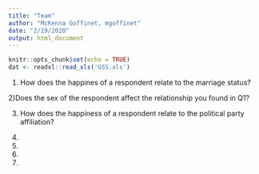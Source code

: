 ```yaml
---
title: "Team"
author: "McKenna Goffinet, mgoffinet"
date: "2/19/2020"
output: html_document
---
```


```r
knitr::opts_chunk$set(echo = TRUE)
dat <- readxl::read_xls('GSS.xls')
```

1) How does the happines of a respondent relate to the marriage status?


2)Does the sex of the respondent affect the relationship you found in Q1?


3) How does the happiness of a respondent relate to the political party affiliation?


4)
5)
6)
7)